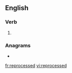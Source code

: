 ==English==

===Verb===
{{head|en|verb form}}

# {{en-past of|reprocess}}

===Anagrams===
* {{l|en|predecessor}}

[[fr:reprocessed]]
[[vi:reprocessed]]